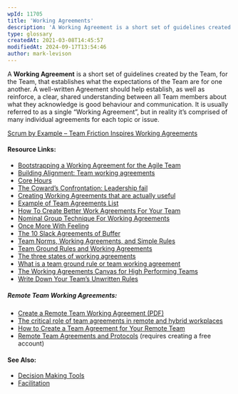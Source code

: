 ```yaml
---
wpId: 11705
title: 'Working Agreements'
description: 'A Working Agreement is a short set of guidelines created by the Team, for the Team, that establishes what the expectations of the Team are for one another. A well-written Agreement should help establish, as well as reinforce, a clear, shared understanding between all Team members about what they acknowledge is good behaviour and communication. ...'
type: glossary
createdAt: 2021-03-08T14:45:57
modifiedAt: 2024-09-17T13:54:46
author: mark-levison
---
```



A **Working Agreement** is a short set of guidelines created by the Team, for the Team, that establishes what the expectations of the Team are for one another. A well-written Agreement should help establish, as well as reinforce, a clear, shared understanding between all Team members about what they acknowledge is good behaviour and communication. It is usually referred to as a single “Working Agreement”, but in reality it’s comprised of many individual agreements for each topic or issue.

[Scrum by Example – Team Friction Inspires Working Agreements](/blog/team-friction-inspires-working-agreements.html)

#### Resource Links:

*   [Bootstrapping a Working Agreement for the Agile Team](https://blog.crisp.se/2018/12/05/jimmyjanlen/bootstrapping-a-working-agreement-for-the-agile-team)
*   [Building Alignment: Team working agreements](https://masteringtheobvious.wordpress.com/2018/04/04/building-alignment-team-working-agreements/)
*   [Core Hours](https://nextchapterconsulting.ca/2021/10/15/core-hours/)
*   [The Coward’s Confrontation: Leadership fail](http://agileotter.blogspot.com/2019/09/the-cowards-confrontation-leadership.html)
*   [Creating Working Agreements that are actually useful](https://nomad8.com/articles/creating-working-agreements-that-are-actually-useful)
*   [Example of Team Agreements List](https://scottdunn.blogspot.com/2009/11/example-of-team-agreements-list.html)
*   [How To Create Better Work Agreements For Your Team](https://medium.com/the-liberators/in-depth-how-to-create-better-work-agreements-for-your-team-7738e474ad13)
*   [Nominal Group Technique For Working Agreements](https://agilelearninglabs.com/2021/06/nominal-group-technique-for-working-agreements/)
*   [Once More With Feeling](https://nextchapterconsulting.ca/2021/11/20/once-more-with-feeling/)
*   [The 10 Slack Agreements of Buffer](https://buffer.com/resources/slack-agreements/)
*   [Team Norms, Working Agreements, and Simple Rules](https://www.estherderby.com/norms-values-working-agreements-simple-rules/)
*   [Team Ground Rules and Working Agreements](https://nomad8.com/articles/team-ground-rules-and-working-agreements)
*   [The three states of working agreements](https://blog.crisp.se/2018/03/12/perlundholm/the-three-states-of-working-agreements)
*   [What is a team ground rule or team working agreement](https://agilefaq.wordpress.com/2007/11/21/what-is-a-team-ground-rule-or-team-working-agreement/)
*   [The Working Agreements Canvas for High Performing Teams](https://www.superheroes.academy/blog/the-working-agreements-canvas-for-high-performing-teams)
*   [Write Down Your Team’s Unwritten Rules](https://hbr.org/2020/10/write-down-your-teams-unwritten-rules)

##### Remote Team Working Agreements:

*   [Create a Remote Team Working Agreement (PDF)](https://www.lucidmeetings.com/sites/default/files/guidebooks/remote-team-agreement-facilitators-guide.pdf)
*   [The critical role of team agreements in remote and hybrid workplaces](https://www.collaborationsuperpowers.com/42-how-to-create-a-team-agreement-for-your-remote-team/)
*   [How to Create a Team Agreement for Your Remote Team](https://www.collaborationsuperpowers.com/42-how-to-create-a-team-agreement-for-your-remote-team/)
*   [Remote Team Agreements and Protocols](https://www.holloway.com/g/remote-work/sections/remote-team-agreements-and-protocols) (requires creating a free account)

#### See Also:

*   [Decision Making Tools](/glossary/decision-making-tools)
*   [Facilitation](/glossary/facilitation)